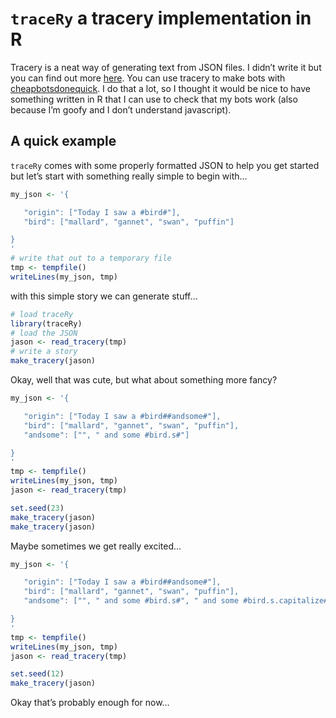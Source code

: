 # `traceRy` a tracery implementation in R

Tracery is a neat way of generating text from JSON files. I didn't write it but you can find out more [here](https://www.github.com/galaxykate/tracery). You can use tracery to make bots with [cheapbotsdonequick](http://cheapbotsdonequick.com). I do that a lot, so I thought it would be nice to have something written in R that I can use to check that my bots work (also because I'm goofy and I don't understand javascript).

## A quick example

`traceRy` comes with some properly formatted JSON to help you get started but let's start with something really simple to begin with...

```r
my_json <- '{

   "origin": ["Today I saw a #bird#"],
   "bird": ["mallard", "gannet", "swan", "puffin"]

}
'
# write that out to a temporary file
tmp <- tempfile()
writeLines(my_json, tmp)
```

with this simple story we can generate stuff...

```r
# load traceRy
library(traceRy)
# load the JSON
jason <- read_tracery(tmp)
# write a story
make_tracery(jason)
```

Okay, well that was cute, but what about something more fancy?


```r
my_json <- '{

   "origin": ["Today I saw a #bird##andsome#"],
   "bird": ["mallard", "gannet", "swan", "puffin"],
   "andsome": ["", " and some #bird.s#"]

}
'
tmp <- tempfile()
writeLines(my_json, tmp)
jason <- read_tracery(tmp)

set.seed(23)
make_tracery(jason)
make_tracery(jason)
```

Maybe sometimes we get really excited...


```r
my_json <- '{

   "origin": ["Today I saw a #bird##andsome#"],
   "bird": ["mallard", "gannet", "swan", "puffin"],
   "andsome": ["", " and some #bird.s#", " and some #bird.s.capitalize#"]

}
'
tmp <- tempfile()
writeLines(my_json, tmp)
jason <- read_tracery(tmp)

set.seed(12)
make_tracery(jason)
```

Okay that's probably enough for now...


